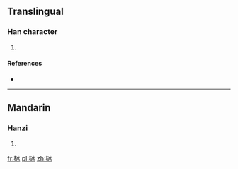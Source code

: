 ==Translingual==

===Han character===
{{Han char|rn=75|rad=木|as=06|sn=10|four=|canj=木戈一水 (DIME)}}

# {{defn|Han|sort=木06}}

====References====
* {{Han ref|kx=0523.030|dkj=14715|dj=0911.020|hdz=21205.050|uh=6824|ud=26660}}

----

==Mandarin==

===Hanzi===
{{cmn-hanzi|pin=[[bìng]] ([[bing4]])|wg=ping<sup>4</sup>}}

# {{defn|lang=cmn|sort=木06}}

[[fr:栤]]
[[pl:栤]]
[[zh:栤]]
